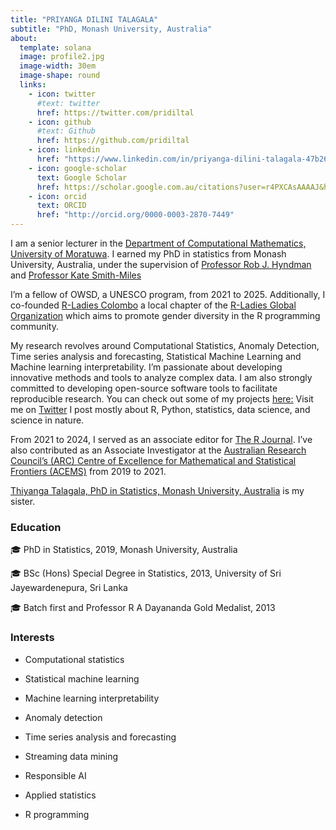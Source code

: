 ---
title: "PRIYANGA DILINI TALAGALA"
subtitle: "PhD, Monash University, Australia"
about:
  template: solana
  image: profile2.jpg
  image-width: 30em
  image-shape: round
  links:
    - icon: twitter
      #text: twitter
      href: https://twitter.com/pridiltal
    - icon: github
      #text: Github
      href: https://github.com/pridiltal
    - icon: linkedin
      href: "https://www.linkedin.com/in/priyanga-dilini-talagala-47b269122/"
    - icon: google-scholar
      text: Google Scholar
      href: https://scholar.google.com.au/citations?user=r4PXCAsAAAAJ&hl=en
    - icon: orcid
      text: ORCID
      href: "http://orcid.org/0000-0003-2870-7449"
---

I am a senior lecturer in the [Department of Computational Mathematics, University of Moratuwa](https://www.mrt.ac.lk/staff/Talagala.PD.php). I earned my PhD in statistics from Monash University, Australia, under the supervision of [Professor Rob J. Hyndman](https://robjhyndman.com/) and [Professor Kate Smith-Miles](http://katesmithmiles.wixsite.com/home) 

I'm a fellow of OWSD, a UNESCO program, from 2021 to 2025. Additionally, I co-founded [R-Ladies Colombo](https://rladiescolombo.netlify.com/) a local chapter of the [R-Ladies Global Organization](https://www.rladies.org) which aims to promote gender diversity in the R programming community.

My research revolves around Computational Statistics, Anomaly Detection, Time series analysis and forecasting, Statistical Machine Learning and Machine learning interpretability. I'm passionate about developing innovative methods and tools to analyze complex data. I am also strongly committed to developing open-source software tools to facilitate reproducible research. You can check out some of my projects [here:](https://prital.netlify.com/#projects) Visit me on [Twitter](https://twitter.com/pridiltal) I post mostly about R, Python, statistics, data science, and science in nature. 

From 2021 to 2024, I served as an associate editor for [The R Journal](https://journal.r-project.org/). I've also contributed as an Associate Investigator at the [Australian Research Council's (ARC) Centre of Excellence for Mathematical and Statistical Frontiers (ACEMS)](https://acems.org.au/our-people/priyanga-dilini-talagala) from 2019 to 2021.

[Thiyanga Talagala, PhD in Statistics, Monash University, Australia](https://thiyanga.netlify.com/) is my sister.

### Education

&#x1F393; PhD in Statistics, 2019, Monash University, Australia

&#x1F393; BSc (Hons) Special Degree in Statistics, 2013, University of Sri Jayewardenepura, Sri Lanka

&#x1F393; Batch first and Professor R A Dayananda Gold Medalist, 2013

### Interests

-   Computational statistics

-    Statistical machine learning

-   Machine learning interpretability

-   Anomaly detection

-   Time series analysis and forecasting

-   Streaming data mining

-   Responsible AI

-   Applied statistics

-   R programming
